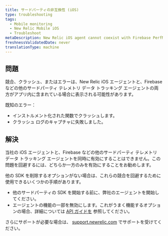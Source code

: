 ```yaml
---
title: サードパーティの非互換性 (iOS)
type: troubleshooting
tags:
  - Mobile monitoring
  - New Relic Mobile iOS
  - Troubleshoot
metaDescription: New Relic iOS agent cannot coexist with Firebase PerfMon SDK
freshnessValidatedDate: never
translationType: machine
---
```


## 問題

競合、クラッシュ、またはエラーは、New Relic iOS エージェントと、Firebase などの他のサードパーティ テレメトリ データ トラッキング エージェントの両方がアプリ内に含まれている場合に表示される可能性があります。

既知のエラー：

* インストルメント化された関数でクラッシュします。
* クラッシュ ログのキャプチャに失敗しました。

## 解決

当社の iOS エージェントと、Firebase などの他のサードパーティ テレメトリ データ トラッキング エージェントを同時に有効にすることはできません。この問題を回避するには、どちらか一方のみを有効にすることをお勧めします。

他の SDK を削除するオプションがない場合は、これらの競合を回避するために使用できるいくつかの手順があります。

* 他のサードパーティの SDK を開始する前に、弊社のエージェントを開始してください。
* エージェントの機能の一部を無効にします。これがうまく機能するオプションの場合、詳細については [API ガイドを](/docs/mobile-monitoring/new-relic-mobile/mobile-sdk/configure-settings/) 参照してください。

さらにサポートが必要な場合は、 [support.newrelic.com](https://support.newrelic.com) でサポートを受けてください。